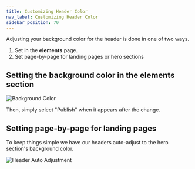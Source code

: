 ```yaml
---
title: Customizing Header Color
nav_label: Customizing Header Color
sidebar_position: 70
---
```



Adjusting your background color for the header is done in one of two ways.

1. Set in the **elements** page.
2. Set page-by-page for landing pages or hero sections

## Setting the background color in the elements section

![Background Color](/assets/studio/header-background-color.gif)

Then, simply select "Publish" when it appears after the change.

## Setting page-by-page for landing pages

To keep things simple we have our headers auto-adjust to the hero section's background color.

![Header Auto Adjustment](/assets/studio/header-auto-adjustment.gif)

